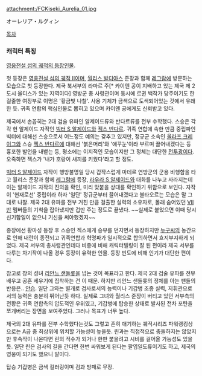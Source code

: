 attachment:/FCKiseki_Aurelia_01.jpg 

オーレリア・ルグィン

[[목차]]
=== 캐릭터 특징 ===
[[영웅전설 섬의 궤적/등장인물|영웅전설 섬의 궤적의 등장인물]].

첫 등장은 [[영웅전설 섬의 궤적 II]]이며, [[월리스 발디아스]] 준장과 함께 [[레그람]]에 방문하는 모습으로 첫 등장한다. 제국 북서부의 라마르 주[* 카이엔 공이 지배하고 있는 제국 제 2 도시 올디스가 있는 지역이다] 영방군 총 사령관이며 동시에 르귄 백작가 당주이기도 한 걸줄한 여장부로 이명은 '황금빛 나찰'. 사용 기체가 금색으로 도색되어있는 것에서 유래한 듯. 귀족 연합의 핵심인물로 뽑히고 있으며 카이엔 공에게도 신뢰받고 있다.

제국에서 손꼽히는 2대 검술 유파인 알제이드류와 반다르류를 전부 수학했다. 스승은 각각 현 알제이드 자작인 [[빅터 S 알제이드]]와 [[젝스 반다르]]. 귀족 연합에 속한 만큼 중립파인 빅터에 대해선 스승으로서 어느정도 예의는 갖추고 있지만, 정규군 소속인 [[올라프 크레이그]]와 스승 [[젝스 반다르]]에 대해선 '붉은머리'와 '애꾸눈'이라 부르며 끌어내겠다는 등 흉포한 발언을 내뱉는 등, 평소에는 이지적인 모습이지만 그 정체는 대단한 [[전투광]]이다. 오죽하면 젝스가 '내가 호랑이 새끼를 키웠다'라고 할 정도.

[[빅터 S 알제이드]] 자작이 행방불명일 당시 갑작스럽게 마테르 연방군의 군용 비행함을 타고 월리스 준장과 함께 [[레그람]]에 등장, [[라우라 S 알제이드]]와 대화를 나누고 사라지는데 이는 알제이드 자작의 진의을 확인, 미리 맞붙을 상대를 확인하기 위함으로 보인다. 자작이 '현재로선' 중립이라 하자 '일단' 정규군부터 끌어내겠다고 불타오르는 모습은 말 그대로 나찰. 제국 2대 유파를 전부 거친 만큼 걸출한 실력의 소유자로, 몰래 숨어있던 [[토르즈 사관학원/Ⅶ반|Ⅶ반]] 멤버들의 기척을 잡아냈지만 겁만 주는 정도로 끝냈다. ~~실제로 붙었으면 이때 당시 신기합일이 없으니 기신을 써야했겠지~~

종장에선 황마성 등장 후 스승인 젝스에게 승부를 던지면서 등장하지만 [[루퍼스 알바레아|누구씨]]의 농간으로 인해 내란이 종전되고 귀족연합과 혁명파가 일시적으로 합의하면서 흐지부지하게 되었다. 제국 서부의 총사령관인데다 비중에 비해 캐릭터텔링이 잘 된 편이라 제국 서부를 다루는 차기작이 나올 경우 등장이 유력한 인물. 등장 빈도에 비해 인기가 대단한 편이다.

참고로 창의 성녀 [[아리안로드(궤적 시리즈)|리안느 샌들롯]]을 넘는 것이 목표라고 한다. 제국 2대 검술 유파를 전부 배우고 공훈 세우기에 집착하는 건 이 때문. 하지만 리안느 샌들롯의 정체를 아는 팬들의 반응은.. [[안습]]. 일단 그와는 별개로 검사로서의 능력이나 기갑병 조종 실력, 지휘관으로서의 능력은 충분히 뛰어난듯 하다. 실제로 그녀와 월리스 준장이 버티고 있던 서부측의 전황은 귀족 연합측의 압도적인 우위였고, 기갑병에 탑승한 상태로 발사된 전차 포탄을 쪼개버리는 장면을 보여주었다. 그러나 목표가 너무 높다.

제국의 2대 유파를 전부 수학했다는것도 그렇고 흔히 애기하는 궤적시리즈 파워랭킹상으로는 A급 중 최상위에 위치할 가능성이 높을듯. 린과는 직접적으로 충돌하지는 않았지만 후속작이 나온다면 린의 적수가 되거나 한판 붙을려고 시비를 걸어올 가능성도 있을듯. 일단 린은 검사의 길을 간다면 한번 싸워보게 된다는 팔엽일도류이기도 하고, 제국의 영웅이 되기도 했으니 말이다.

탑승 기갑병은 금색 컬러링이며 검과 방패로 무장.
